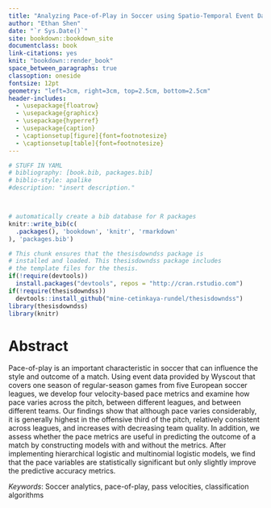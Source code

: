 ```yaml
--- 
title: "Analyzing Pace-of-Play in Soccer using Spatio-Temporal Event Data"
author: "Ethan Shen"
date: "`r Sys.Date()`"
site: bookdown::bookdown_site
documentclass: book
link-citations: yes
knit: "bookdown::render_book"
space_between_paragraphs: true
classoption: oneside
fontsize: 12pt
geometry: "left=3cm, right=3cm, top=2.5cm, bottom=2.5cm"
header-includes:
  - \usepackage{floatrow}
  - \usepackage{graphicx}
  - \usepackage{hyperref}
  - \usepackage{caption}
  - \captionsetup[figure]{font=footnotesize}
  - \captionsetup[table]{font=footnotesize}
---
```




```r

# STUFF IN YAML 
# bibliography: [book.bib, packages.bib]
# biblio-style: apalike
#description: "insert description."



# automatically create a bib database for R packages
knitr::write_bib(c(
  .packages(), 'bookdown', 'knitr', 'rmarkdown'
), 'packages.bib')
```

```r
# This chunk ensures that the thesisdowndss package is
# installed and loaded. This thesisdowndss package includes
# the template files for the thesis.
if(!require(devtools))
  install.packages("devtools", repos = "http://cran.rstudio.com")
if(!require(thesisdowndss))
  devtools::install_github("mine-cetinkaya-rundel/thesisdowndss")
library(thesisdowndss)
library(knitr)
```

# Abstract {-}

Pace-of-play is an important characteristic in soccer that can influence the style and outcome of a match. Using event data provided by Wyscout that covers one season of regular-season games from five European soccer leagues, we develop four velocity-based pace metrics and examine how pace varies across the pitch, between different leagues, and between different teams. Our findings show that although pace varies considerably, it is generally highest in the offensive third of the pitch, relatively consistent across leagues, and increases with decreasing team quality. In addition, we assess whether the pace metrics are useful in predicting the outcome of a match by constructing models with and without the metrics. After implementing hierarchical logistic and multinomial logistic models, we find that the pace variables are statistically significant but only slightly improve the predictive accuracy metrics.

*Keywords*: Soccer analytics, pace-of-play, pass velocities, classification algorithms


